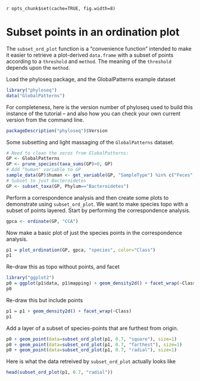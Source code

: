 `r opts_chunk$set(cache=TRUE, fig.width=8)`
<link href="http://kevinburke.bitbucket.org/markdowncss/markdown.css" rel="stylesheet"></link>


Subset points in an ordination plot
========================================================

The `subset_ord_plot` function is a "convenience function" intended to make it easier to retrieve a plot-derived `data.frame` with a subset of points according to a `threshold` and `method`. The meaning of the `threshold` depends upon the `method`.

Load the phyloseq package, and the GlobalPatterns example dataset

```r
library("phyloseq")
data("GlobalPatterns")
```
For completeness, here is the version number of phyloseq used to build this instance of the tutorial – and also how you can check your own current version from the command line.

```r
packageDescription("phyloseq")$Version
```

Some subsetting and light massaging of the `GlobalPatterns` dataset.
```r
# Need to clean the zeros from GlobalPatterns:
GP <- GlobalPatterns
GP <- prune_species(taxa_sums(GP)>0, GP)
# Add "human" variable to GP
sample_data(GP)$human <- get_variable(GP, "SampleType") %in% c("Feces", "Mock", "Skin", "Tongue")
# Subset to just Bacteroidetes
GP <- subset_taxa(GP, Phylum=="Bacteroidetes")
```

Perform a correspondence analysis and then create some plots to demonstrate using `subset_ord_plot`. We want to make species topo with a subset of points layered. Start by performing the correspondence analysis.

```r
gpca <- ordinate(GP, "CCA")
```

Now make a basic plot of just the species points in the correspondence analysis.
```r
p1 = plot_ordination(GP, gpca, "species", color="Class")
p1
```

Re-draw this as topo without points, and facet
```r
library("ggplot2")
p0 = ggplot(p1$data, p1$mapping) + geom_density2d() + facet_wrap(~Class)
p0
```

Re-draw this but include points
```r
p1 = p1 + geom_density2d() + facet_wrap(~Class)
p1
```

Add a layer of a subset of species-points that are furthest from origin.
```r
p0 + geom_point(data=subset_ord_plot(p1, 0.7, "square"), size=1)
p0 + geom_point(data=subset_ord_plot(p1, 0.7, "farthest"), size=1)
p0 + geom_point(data=subset_ord_plot(p1, 0.7, "radial"), size=1)
```

Here is what the data retreived by `subset_ord_plot` actually looks like
```r
head(subset_ord_plot(p1, 0.7, "radial"))
```

